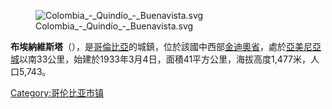 [[Image:Colombia_-_Quindío_-_Buenavista.svg|right]]

'''布埃納維斯塔'''（{{lang-es|Buenavista}}），是[[哥倫比亞|哥倫比亞]]的城鎮，位於該國中西部[[金迪奧省|金迪奧省]]，處於[[亞美尼亞城|亞美尼亞城]]以南33公里，始建於1933年3月4日，面積41平方公里，海拔高度1,477米，人口5,743。

{{Colombia-geo-stub}}
[[Category:哥伦比亚市镇|Category:哥伦比亚市镇]]